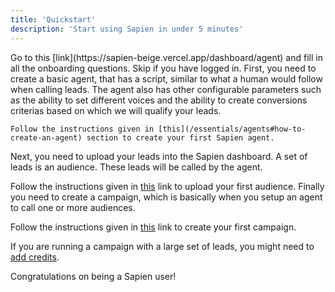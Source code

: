 ```yaml
---
title: 'Quickstart'
description: 'Start using Sapien in under 5 minutes'
---
```


<AccordionGroup>
  <Accordion icon="face-laugh-beam" title="Create an account">
    Go to this [link](https://sapien-beige.vercel.app/dashboard/agent) and fill in all the onboarding questions. Skip if you have logged in.
  </Accordion>
  <Accordion icon="robot" title="Create an agent">
    First, you need to create a basic agent, that has a script, similar to what a human would follow when calling leads. 
    The agent also has other configurable parameters such as the ability to set different voices and the ability to create conversions
    criterias based on which we will qualify your leads. 
    
    Follow the instructions given in [this](/essentials/agents#how-to-create-an-agent) section to create your first Sapien agent.
  </Accordion>
  <Accordion icon="user-group" title="Create an Audience">
  Next, you need to upload your leads into the Sapien dashboard. A set of leads is an audience.
  These leads will be called by the agent.

  Follow the instructions given in [this](/essentials/audiences#how-to-create-an-audience) link to upload your first audience.
  </Accordion>
  <Accordion icon="bullhorn" title="Create a campaign">
  Finally you need to create a campaign, which is basically when you setup an agent to call one or more audiences. 

  Follow the instructions given in [this](/essentials/campaigns#how-to-create-a-campaign) link to create your first campaign.

  If you are running a campaign with a large set of leads, you might need to [add credits](/essentials/account#how-to-add-credits-to-your-account).
  </Accordion>
</AccordionGroup>

Congratulations on being a Sapien user!